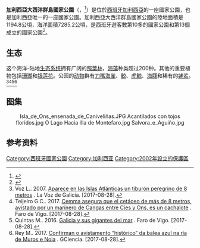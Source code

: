 {{Infobox Protected area
| name = 
加利西亞大西洋群島國家公園| native name =  Islas Atlánticas de Galicia
| iucn_category = II
| photo = Illas Cies Praia.jpg
| photo_caption = [[谢斯群岛|谢斯群岛]]
| photo_width = 220
| relief =1
| map_caption = 在[[加利西亚_(西班牙)|加利西亚]]的位置
| map_width = 220
| location = {{flag|Galicia}} [[蓬特韋德拉省|蓬特韋德拉省]]
| lat_d = 42
| lat_m = 22
| lat_s = 50
| lat_NS = N
| long_d = 8
| long_m = 56
| long_s = 00
| long_EW = W
| nearest_city = [[維戈|維戈]]
| map = Spain Galicia
| area = {{convert|8480|ha|km2 sqmi}}
| established = 2002年7月1日
| visitation_num = 238,939
| visitation_year = 2007年
| governing_body = 环境部
| world_heritage_site =
| url = http://reddeparquesnacionales.mma.es/parques/cies/index.htm
}}
'''加利西亞大西洋群島國家公園'''（{{lang-gl|Parque Nacional das Illas Atlánticas de Galicia}}，{{lang-es|Parque Nacional de las Islas Atlánticas de Galicia}}<ref>{{cite book |author1=Antonio Figueras |title=Las Lecciones de la catástrofe del Prestige |date=2005 |publisher=Editorial CSIC - CSIC Press |isbn=9788400084080 |url=https://books.google.com/books?isbn=840008408X|language=es|pages=153}}</ref>）是位於[[西班牙|西班牙]][[加利西亞|加利西亞]]的一座國家公園，也是加利西亞唯一的一座國家公園。加利西亞大西洋群島國家公園的陸地面積是1194.8公頃，海洋面積7285.2公頃，是西班牙遊客數第10多的國家公園和第13個成立的國家公園<ref>{{Cite web |url=http://www.ine.es/prodyser/pubweb/anuario17/anu17_01entor.pdf |title=Anuario Nacional de Estadística. Número de visitas a los parques nacionales |accessdate=2018-11-15 |archive-date=2019-07-28 |archive-url=https://web.archive.org/web/20190728053659/http://www.ine.es/prodyser/pubweb/anuario17/anu17_01entor.pdf |dead-url=no }}</ref>。

==生态==
这个海洋-陆地[[生态系统|生态系统]]拥有广阔的[[照葉林|照葉林]]，[[海藻|海藻]]种类超过200种。其他的重要植物包括[[珊瑚|珊瑚]]和[[银莲花属|银莲花]]。公园的[[动物相|动物]]群有[[刀嘴海雀|刀嘴海雀]]、[[鯨|鯨]]、[[虎鯨|虎鯨]]、[[海豚|海豚]]和稀有的[[姥鲨|姥鲨]]。<ref>Voz L.. 2007. [https://www.lavozdegalicia.es/noticia/vigo/2007/12/05/aparece-islas-atlanticas-tiburon-peregrino-8-metros/0003_6376380.htm Aparece en las Islas Atlánticas un tiburón peregrino de 8 metros] {{Wayback|url=https://www.lavozdegalicia.es/noticia/vigo/2007/12/05/aparece-islas-atlanticas-tiburon-peregrino-8-metros/0003_6376380.htm |date=20181115153906 }}. La Voz de Galicia. [2017-08-28].</ref><ref>Teijeiro G.C.. 2017. [http://www.farodevigo.es/portada-o-morrazo/2017/06/23/marinero-cangas-avista-ballena-8/1704226.html Cemma asegura que el cetáceo de más de 8 metros, avistado por un marinero de Cangas entre Cíes y Ons, es un cachalote] {{Wayback|url=http://www.farodevigo.es/portada-o-morrazo/2017/06/23/marinero-cangas-avista-ballena-8/1704226.html |date=20181115195231 }}. Faro de Vigo. [2017-08-28].</ref><ref>Quintas M.. 2016. [http://www.farodevigo.es/sociedad/2016/10/07/galicia-gigantes-mar/1547093.html Galicia y sus gigantes del mar] {{Wayback|url=http://www.farodevigo.es/sociedad/2016/10/07/galicia-gigantes-mar/1547093.html |date=20181115195348 }}. Faro de Vigo. [2017-08-28].</ref><ref>Rey M.. 2017. [http://www.gciencia.com/medioambiental/balea-azul-avistamento/ Confirman o avistamento “histórico” da balea azul na ría de Muros e Noia] {{Wayback|url=http://www.gciencia.com/medioambiental/balea-azul-avistamento/ |date=20170914125500 }}. GCiencia. [2017-08-28].</ref>

==图集==
<center>
<gallery mode="packed">
Isla_de_Ons_ensenada_de_Caniveliñas.JPG
Acantilados con tojos floridos.jpg
O Lago Hacia Illa de Montefaro.jpg
Salvora_e_Aguiño.jpg
</gallery>
</center>
==参考资料==
{{commonscat|National Park of the Atlantic Islands}}
{{reflist}}
{{National parks of Spain}}
{{Authority control}}
[[Category:西班牙國家公園|Category:西班牙國家公園]]
[[Category:加利西亚|Category:加利西亚]]
[[Category:2002年設立的保護區|Category:2002年設立的保護區]]